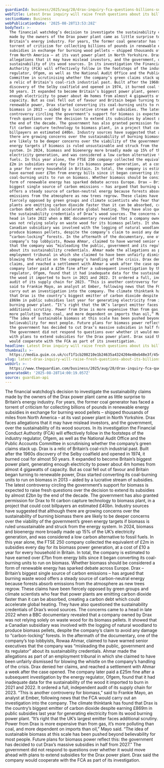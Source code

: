 ```yaml
---
guardianId: business/2025/aug/28/drax-inquiry-fca-questions-billions-subsidies
webTitle: Latest Drax inquiry will raise fresh questions about its billions in subsidies
sectionName: Business
webPublicationDate: '2025-08-28T13:53:28Z'
bodyText: >-
  The financial watchdog’s decision to investigate the sustainability claims
  made by the owners of the Drax power plant came as little surprise to
  Britain’s energy industry. For years, the former coal generator has faced a
  torrent of criticism for collecting billions of pounds in renewable energy
  subsidies in exchange for burning wood pellets – shipped thousands of miles
  from North America – at its vast power plant in North Yorkshire. Drax faces
  allegations that it may have mislead investors, and the government, over the
  sustainability of its wood sources. In its investigation the Financial Conduct
  Authority (FCA) will effectively follow in the footsteps of the industry
  regulator, Ofgem, as well as the National Audit Office and the Public Accounts
  Committee in scrutinising whether the company’s green claims stack up. Drax is
  a relic of Britain’s coal-rich industrial past. Built after the 1960s
  discovery of the Selby coalfield and opened in 1974, it burned coal for almost
  50 years. It expanded to become Britain’s biggest power plant, generating
  enough electricity to power about 4m homes from almost 4 gigawatts of
  capacity. But as coal fell out of favour and Britain began turning to
  renewable power, Drax started converting its coal-burning units to run on
  biomass in 2013 – aided by a lucrative stream of subsidies. The latest
  controversy circling the government’s support for biomass is expected to raise
  fresh questions over the decision to extend its subsidies by almost £2bn by
  the end of the decade. The government has also granted permission for Drax to
  fit carbon capture technology to biomass plant, in a project that could cost
  billpayers an estimated £40bn. Industry sources have suggested that although
  there are growing concerns over the sustainability of burning biomass there
  are likely to be deeper concerns over the viability of the government’s green
  energy targets if biomass is ruled unsustainable and struck from the energy
  system. In 2024, biomass and bioenergy more broadly made up 15% of the UK’s
  electricity generation, and was considered a low carbon alternative to fossil
  fuels. In this year alone, the FTSE 250 company collected the equivalent of
  £2m in subsidies every day for its biomass power generation, at a cost of £10
  a year for every household in Britain. In total, the company is estimated to
  have earned over £7bn from energy bills since it began converting its
  coal-burning units to run on biomass. Whether biomass should be considered a
  form of renewable energy has sparked debate across Europe. Drax – Britain’s
  biggest single source of carbon emissions – has argued that burning waste wood
  offers a steady source of carbon-neutral energy because forests absorb
  emissions from the atmosphere as new trees regrow. These claims have been
  fiercely opposed by green groups and climate scientists who fear that power
  plants are emitting carbon dioxide faster than it can be absorbed, creating a
  carbon debt which could accelerate global heating. They have also questioned
  the sustainability credentials of Drax’s wood sources. The concerns came to a
  head in late 2022 when a BBC documentary revealed that a company owned by Drax
  was not relying solely on waste wood for its biomass pellets. It showed that a
  Canadian subsidiary was involved with the logging of natural woodland to
  produce biomass pellets, despite the company’s claim to avoid any damage to
  “carbon-locking” forests. In the aftermath of the documentary, one of the
  company’s top lobbyists, Rowaa Ahmar, claimed to have warned senior executives
  that the company was “misleading the public, government and its regulator”
  about its sustainability credentials. Ahmar made the allegations as part of an
  employment tribunal in which she claimed to have been unfairly dismissed for
  blowing the whistle on the company’s handling of the crisis. Drax denied her
  claims, and reached a settlement with Ahmar a week after the case opened. The
  company later paid a £25m fine after a subsequent investigation by the energy
  regulator, Ofgem, found that it had inadequate data for the sustainability of
  the wood it imported to burn in 2021 and 2022. It ordered a full, independent
  audit of its supply chain for 2023. “This is another controversy for biomass,”
  said to Frankie Mayo, an analyst at Ember, following news that the FCA would
  carry out an investigation into the company. The climate thinktank has found
  that Drax is the country’s biggest emitter of carbon dioxide despite earning
  £869m in public subsidies last year for generating electricity from its wood
  burning power plant. “It’s right that the UK’s largest emitter faces
  additional scrutiny. Power from Drax is more expensive than from gas, it’s
  more polluting than coal, and more dependent on imports than oil,” Mayo said.
  “The idea of sustainable biomass at this scale has been pushed beyond
  believability for most people. Future plans for biomass power reflect this:
  the government has decided to cut Drax’s massive subsidies in half from 2027.”
  The government did not respond to questions over whether it would move ahead
  with plans to extend subsidies for the Drax power plant. Drax said the company
  would cooperate with the FCA as part of its investigation.
headline: Latest Drax inquiry will raise fresh questions about its billions in subsidies
thumbnail: >-
  https://media.guim.co.uk/ccf1f1cb208210e1b24635a4324204e48eb48e3f/454_725_2611_2090/500.jpg
slug: latest-drax-inquiry-will-raise-fresh-questions-about-its-billions-in-subsidies
webUrl: >-
  https://www.theguardian.com/business/2025/aug/28/drax-inquiry-fca-questions-billions-subsidies
generatedAt: '2025-08-28T14:00:19.057Z'
source: guardian-api
---
```

The financial watchdog’s decision to investigate the sustainability claims made by the owners of the Drax power plant came as little surprise to Britain’s energy industry. For years, the former coal generator has faced a torrent of criticism for collecting billions of pounds in renewable energy subsidies in exchange for burning wood pellets – shipped thousands of miles from North America – at its vast power plant in North Yorkshire. Drax faces allegations that it may have mislead investors, and the government, over the sustainability of its wood sources. In its investigation the Financial Conduct Authority (FCA) will effectively follow in the footsteps of the industry regulator, Ofgem, as well as the National Audit Office and the Public Accounts Committee in scrutinising whether the company’s green claims stack up. Drax is a relic of Britain’s coal-rich industrial past. Built after the 1960s discovery of the Selby coalfield and opened in 1974, it burned coal for almost 50 years. It expanded to become Britain’s biggest power plant, generating enough electricity to power about 4m homes from almost 4 gigawatts of capacity. But as coal fell out of favour and Britain began turning to renewable power, Drax started converting its coal-burning units to run on biomass in 2013 – aided by a lucrative stream of subsidies. The latest controversy circling the government’s support for biomass is expected to raise fresh questions over the decision to extend its subsidies by almost £2bn by the end of the decade. The government has also granted permission for Drax to fit carbon capture technology to biomass plant, in a project that could cost billpayers an estimated £40bn. Industry sources have suggested that although there are growing concerns over the sustainability of burning biomass there are likely to be deeper concerns over the viability of the government’s green energy targets if biomass is ruled unsustainable and struck from the energy system. In 2024, biomass and bioenergy more broadly made up 15% of the UK’s electricity generation, and was considered a low carbon alternative to fossil fuels. In this year alone, the FTSE 250 company collected the equivalent of £2m in subsidies every day for its biomass power generation, at a cost of £10 a year for every household in Britain. In total, the company is estimated to have earned over £7bn from energy bills since it began converting its coal-burning units to run on biomass. Whether biomass should be considered a form of renewable energy has sparked debate across Europe. Drax – Britain’s biggest single source of carbon emissions – has argued that burning waste wood offers a steady source of carbon-neutral energy because forests absorb emissions from the atmosphere as new trees regrow. These claims have been fiercely opposed by green groups and climate scientists who fear that power plants are emitting carbon dioxide faster than it can be absorbed, creating a carbon debt which could accelerate global heating. They have also questioned the sustainability credentials of Drax’s wood sources. The concerns came to a head in late 2022 when a BBC documentary revealed that a company owned by Drax was not relying solely on waste wood for its biomass pellets. It showed that a Canadian subsidiary was involved with the logging of natural woodland to produce biomass pellets, despite the company’s claim to avoid any damage to “carbon-locking” forests. In the aftermath of the documentary, one of the company’s top lobbyists, Rowaa Ahmar, claimed to have warned senior executives that the company was “misleading the public, government and its regulator” about its sustainability credentials. Ahmar made the allegations as part of an employment tribunal in which she claimed to have been unfairly dismissed for blowing the whistle on the company’s handling of the crisis. Drax denied her claims, and reached a settlement with Ahmar a week after the case opened. The company later paid a £25m fine after a subsequent investigation by the energy regulator, Ofgem, found that it had inadequate data for the sustainability of the wood it imported to burn in 2021 and 2022. It ordered a full, independent audit of its supply chain for 2023. “This is another controversy for biomass,” said to Frankie Mayo, an analyst at Ember, following news that the FCA would carry out an investigation into the company. The climate thinktank has found that Drax is the country’s biggest emitter of carbon dioxide despite earning £869m in public subsidies last year for generating electricity from its wood burning power plant. “It’s right that the UK’s largest emitter faces additional scrutiny. Power from Drax is more expensive than from gas, it’s more polluting than coal, and more dependent on imports than oil,” Mayo said. “The idea of sustainable biomass at this scale has been pushed beyond believability for most people. Future plans for biomass power reflect this: the government has decided to cut Drax’s massive subsidies in half from 2027.” The government did not respond to questions over whether it would move ahead with plans to extend subsidies for the Drax power plant. Drax said the company would cooperate with the FCA as part of its investigation.
